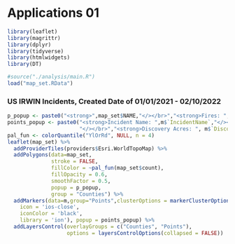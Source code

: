 # Applications 01

```{r setup, echo=FALSE, message=FALSE}
library(leaflet)
library(magrittr)
library(dplyr)
library(tidyverse)
library(htmlwidgets)
library(DT)
```
```{r run-main, message=FALSE, echo=FALSE, warning=FALSE}
#source("./analysis/main.R")
load("map_set.RData")


```
### US IRWIN Incidents, Created Date of 01/01/2021 - 02/10/2022
```{r ex01, message=FALSE, echo=FALSE, warning=FALSE}
p_popup <- paste0("<strong>",map_set$NAME,"</></br>","<strong>Fires: ", map_set$count,"</strong>");
points_popup <- paste0("<strong>Incident Name: ",m$`IncidentName`,"</></br>","<strong>Discovery Time: ", m$FireDiscoveryDateTime,"</strong>","</></br>","<strong>Containment Time: ", m$`ContainmentDateTime`,"</strong>",
                       "</></br>","<strong>Discovery Acres: ", m$`DiscoveryAcres`,"</strong>", "</></br>","<strong>Daily Acres: ", m$`DailyAcres`,"</strong>");
pal_fun <- colorQuantile("YlOrRd", NULL, n = 4)
leaflet(map_set) %>%
  addProviderTiles(providers$Esri.WorldTopoMap) %>%
  addPolygons(data=map_set,
              stroke = FALSE,
              fillColor = ~pal_fun(map_set$count),
              fillOpacity = 0.6,
              smoothFactor = 0.5,
              popup = p_popup,
              group = "Counties") %>%
  addMarkers(data=m,group="Points",clusterOptions = markerClusterOptions(),icon =  awesomeIcons(
    icon = 'ios-close',
    iconColor = 'black',
    library = 'ion'), popup = points_popup) %>%
  addLayersControl(overlayGroups = c("Counties", "Points"),
                   options = layersControlOptions(collapsed = FALSE))

```
